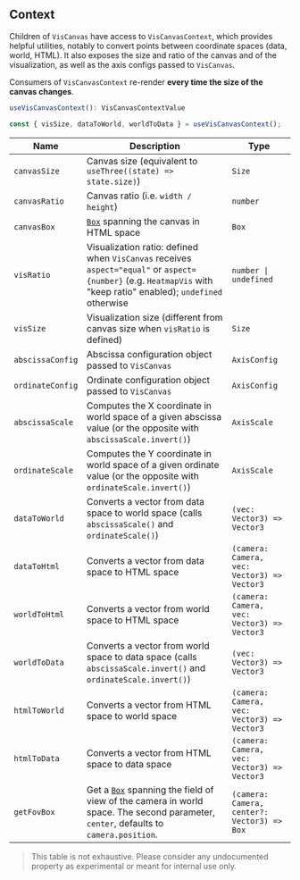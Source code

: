 
<Meta title="Context" />

## Context

Children of `VisCanvas` have access to `VisCanvasContext`, which provides helpful utilities, notably to convert points between coordinate spaces (data, world, HTML).
It also exposes the size and ratio of the canvas and of the visualization, as well as the axis configs passed to `VisCanvas`.

Consumers of `VisCanvasContext` re-render **every time the size of the canvas changes**.

```ts
useVisCanvasContext(): VisCanvasContextValue

const { visSize, dataToWorld, worldToData } = useVisCanvasContext();
```

| Name             | Description                                                                                                                                                                                          | Type                                                   |
| ---------------- | ---------------------------------------------------------------------------------------------------------------------------------------------------------------------------------------------------- | ------------------------------------------------------ |
| `canvasSize`     | Canvas size (equivalent to `useThree((state) => state.size)`)                                                                                                                                        | <code>Size</code>                                      |
| `canvasRatio`    | Canvas ratio (i.e. `width / height`)                                                                                                                                                                 | <code>number</code>                                    |
| `canvasBox`      | [`Box`](https://h5web-docs.panosc.eu/?path=/story/utilities--page#box) spanning the canvas in HTML space                                                                                             | <code>Box</code>                                       |
| `visRatio`       | Visualization ratio: defined when `VisCanvas` receives `aspect="equal"` or `aspect={number}` (e.g. `HeatmapVis` with "keep ratio" enabled); `undefined` otherwise                                    | <code>number &#124; undefined</code>                   |
| `visSize`        | Visualization size (different from canvas size when `visRatio` is defined)                                                                                                                           | <code>Size</code>                                      |
| `abscissaConfig` | Abscissa configuration object passed to `VisCanvas`                                                                                                                                                  | <code>AxisConfig</code>                                |
| `ordinateConfig` | Ordinate configuration object passed to `VisCanvas`                                                                                                                                                  | <code>AxisConfig</code>                                |
| `abscissaScale`  | Computes the X coordinate in world space of a given abscissa value (or the opposite with `abscissaScale.invert()`)                                                                                   | <code>AxisScale</code>                                 |
| `ordinateScale`  | Computes the Y coordinate in world space of a given ordinate value (or the opposite with `ordinateScale.invert()`)                                                                                   | <code>AxisScale</code>                                 |
| `dataToWorld`    | Converts a vector from data space to world space (calls `abscissaScale()` and `ordinateScale()`)                                                                                                     | <code>(vec: Vector3) => Vector3</code>                 |
| `dataToHtml`     | Converts a vector from data space to HTML space                                                                                                                                                      | <code>(camera: Camera, vec: Vector3) => Vector3</code> |
| `worldToHtml`    | Converts a vector from world space to HTML space                                                                                                                                                     | <code>(camera: Camera, vec: Vector3) => Vector3</code> |
| `worldToData`    | Converts a vector from world space to data space (calls `abscissaScale.invert()` and `ordinateScale.invert()`)                                                                                       | <code>(vec: Vector3) => Vector3</code>                 |
| `htmlToWorld`    | Converts a vector from HTML space to world space                                                                                                                                                     | <code>(camera: Camera, vec: Vector3) => Vector3</code> |
| `htmlToData`     | Converts a vector from HTML space to data space                                                                                                                                                      | <code>(camera: Camera, vec: Vector3) => Vector3</code> |
| `getFovBox`      | Get a [`Box`](https://h5web-docs.panosc.eu/?path=/story/utilities--page#box) spanning the field of view of the camera in world space. The second parameter, `center`, defaults to `camera.position`. | <code>(camera: Camera, center?: Vector3) => Box</code> |

> This table is not exhaustive. Please consider any undocumented property as experimental or meant for internal use only.
